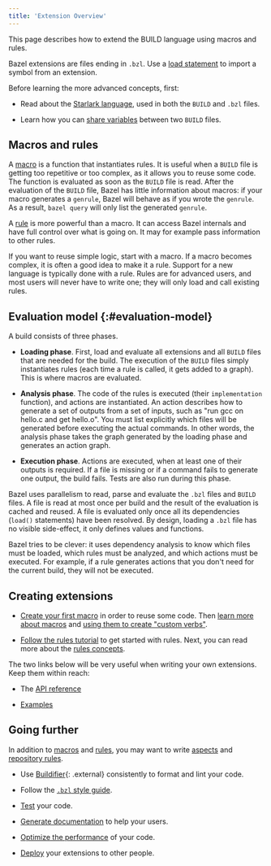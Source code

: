 ```yaml
---
title: 'Extension Overview'
---
```


<!-- [TOC] -->

This page describes how to extend the BUILD language using macros
and rules.

Bazel extensions are files ending in `.bzl`. Use a
[load statement](/versions/7.2.0/concepts/build-files#load) to import a symbol from an extension.

Before learning the more advanced concepts, first:

* Read about the [Starlark language](/versions/7.2.0/rules/language), used in both the
  `BUILD` and `.bzl` files.

* Learn how you can [share variables](/versions/7.2.0/build/share-variables)
  between two `BUILD` files.

## Macros and rules

A [macro](/versions/7.2.0/extending/macros) is a function that instantiates rules. It is useful when a
`BUILD` file is getting too repetitive or too complex, as it allows you to reuse
some code. The function is evaluated as soon as the `BUILD` file is read. After
the evaluation of the `BUILD` file, Bazel has little information about macros:
if your macro generates a `genrule`, Bazel will behave as if you wrote the
`genrule`. As a result, `bazel query` will only list the generated `genrule`.

A [rule](/versions/7.2.0/extending/rules) is more powerful than a macro. It can access Bazel
internals and have full control over what is going on. It may for example pass
information to other rules.

If you want to reuse simple logic, start with a macro. If a macro becomes
complex, it is often a good idea to make it a rule. Support for a new language
is typically done with a rule. Rules are for advanced users, and most
users will never have to write one; they will only load and call existing
rules.

## Evaluation model {:#evaluation-model}

A build consists of three phases.

* **Loading phase**. First, load and evaluate all extensions and all `BUILD`
  files that are needed for the build. The execution of the `BUILD` files simply
  instantiates rules (each time a rule is called, it gets added to a graph).
  This is where macros are evaluated.

* **Analysis phase**. The code of the rules is executed (their `implementation`
  function), and actions are instantiated. An action describes how to generate
  a set of outputs from a set of inputs, such as "run gcc on hello.c and get
  hello.o". You must list explicitly which files will be generated before
  executing the actual commands. In other words, the analysis phase takes
  the graph generated by the loading phase and generates an action graph.

* **Execution phase**. Actions are executed, when at least one of their outputs is
  required. If a file is missing or if a command fails to generate one output,
  the build fails. Tests are also run during this phase.

Bazel uses parallelism to read, parse and evaluate the `.bzl` files and `BUILD`
files. A file is read at most once per build and the result of the evaluation is
cached and reused. A file is evaluated only once all its dependencies (`load()`
statements) have been resolved. By design, loading a `.bzl` file has no visible
side-effect, it only defines values and functions.

Bazel tries to be clever: it uses dependency analysis to know which files must
be loaded, which rules must be analyzed, and which actions must be executed. For
example, if a rule generates actions that you don't need for the current build,
they will not be executed.

## Creating extensions

* [Create your first macro](/versions/7.2.0/rules/macro-tutorial) in order to
  reuse some code. Then [learn more about macros](/versions/7.2.0/extending/macros) and
  [using them to create "custom verbs"](/versions/7.2.0/rules/verbs-tutorial).

* [Follow the rules tutorial](/versions/7.2.0/rules/rules-tutorial) to get started with rules.
  Next, you can read more about the [rules concepts](/versions/7.2.0/extending/rules).

The two links below will be very useful when writing your own extensions. Keep
them within reach:

* The [API reference](/versions/7.2.0/rules/lib)

* [Examples](https://github.com/bazelbuild/examples/tree/master/rules)

## Going further

In addition to [macros](/versions/7.2.0/extending/macros) and [rules](/versions/7.2.0/extending/rules), you may want to write
[aspects](/versions/7.2.0/extending/aspects) and [repository rules](/versions/7.2.0/extending/repo).

* Use [Buildifier](https://github.com/bazelbuild/buildtools){: .external}
  consistently to format and lint your code.

* Follow the [`.bzl` style guide](/versions/7.2.0/rules/bzl-style).

* [Test](/versions/7.2.0/rules/testing) your code.

* [Generate documentation](https://skydoc.bazel.build/) to help your users.

* [Optimize the performance](/versions/7.2.0/rules/performance) of your code.

* [Deploy](/versions/7.2.0/rules/deploying) your extensions to other people.
